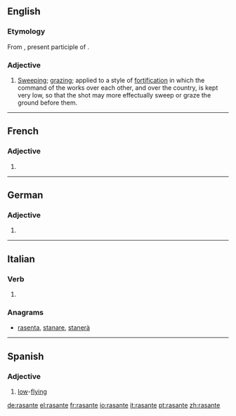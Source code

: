 ==English==

===Etymology===
From {{etyl|fr|en}} {{m|fr|rasant}}, present participle of {{m|fr|raser||to graze}}.

===Adjective===
{{en-adj}}

# {{label|en|military|historical}} [[sweep|Sweeping]]; [[graze|grazing]]; applied to a style of [[fortification]] in which the command of the works over each other, and over the country, is kept very low, so that the shot may more effectually sweep or graze the ground before them.
#: {{rfquotek|H. L. Scott}}

{{Webster 1913}}

----

==French==

===Adjective===
{{head|fr|adjective form}}

# {{feminine singular of|rasant|lang=fr}}

----

==German==

===Adjective===
{{head|de|adjective form}}

# {{de-inflected form of|rasant}}

----

==Italian==

===Verb===
{{head|it|present participle}}

# {{present participle of|rasare|lang=it|nocat=1}}

===Anagrams===
* [[rasenta#Italian|rasenta]], [[stanare#Italian|stanare]], [[stanerà#Italian|stanerà]]
----
==Spanish==

===Adjective===
{{es-adj}}

# [[low]]-[[flying]]

[[de:rasante]]
[[el:rasante]]
[[fr:rasante]]
[[io:rasante]]
[[it:rasante]]
[[pt:rasante]]
[[zh:rasante]]